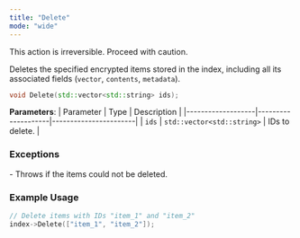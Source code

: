 ```yaml
---
title: "Delete"
mode: "wide"
---
```


<Warning>This action is irreversible. Proceed with caution.</Warning>

Deletes the specified encrypted items stored in the index, including all its associated fields (`vector`, `contents`, `metadata`).

```cpp
void Delete(std::vector<std::string> ids);
```

**Parameters**:
| Parameter | Type | Description |
|-------------------|--------------------|-----------------------|
| `ids` | `std::vector<std::string>` | IDs to delete. |

### Exceptions

<AccordionGroup>
    <Accordion title="std::runtime_exception">
        - Throws if the items could not be deleted.
    </Accordion>
</AccordionGroup>

### Example Usage

```cpp
// Delete items with IDs "item_1" and "item_2"
index->Delete(["item_1", "item_2"]);
```
